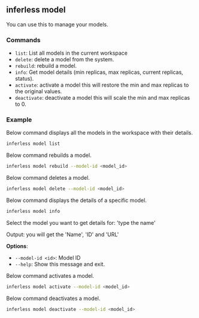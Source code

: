 ## inferless model

You can use this to manage your models.

### Commands

- `list`: List all models in the current workspace
- `delete`: delete a model from the system.
- `rebuild`: rebuild a model.
- `info`: Get model details  (min replicas, max replicas, current replicas, status).
- `activate`: activate a model this will restore the min and max replicas to the original values.
- `deactivate`: deactivate a model this will scale the min and max replicas to 0. 

### Example

Below command displays all the models in the workspace with their details.

```bash
inferless model list 
```

Below command rebuilds a model.

```bash
inferless model rebuild --model-id <model_id> 
```

Below command deletes a model.

```bash
inferless model delete --model-id <model_id> 
```

Below command displays the details of a specific model.

```bash
inferless model info 
```


Select the model you want to get details for: 'type the name'

Output: you will get the 'Name', 'ID' and 'URL'

**Options**:

* `--model-id <id>`: Model ID
* `--help`: Show this message and exit.


Below command activates a model.

```bash
inferless model activate --model-id <model_id> 
```

Below command deactivates a model.

```bash
inferless model deactivate --model-id <model_id> 
```


